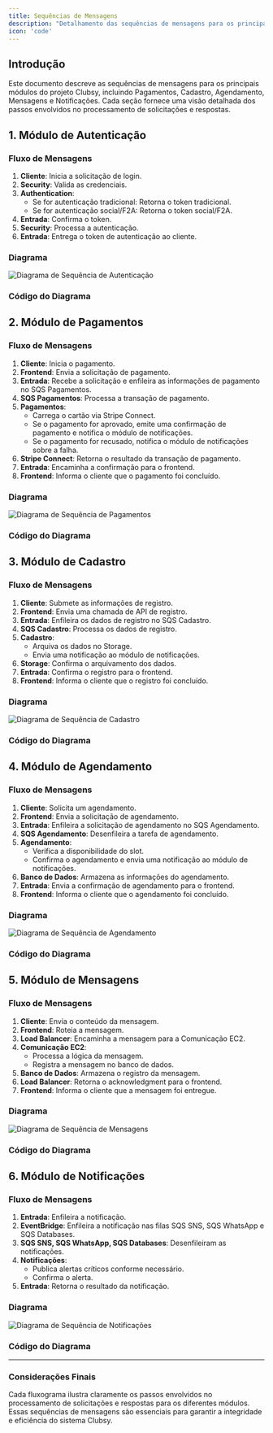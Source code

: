 ```yaml
---
title: Sequências de Mensagens
description: "Detalhamento das sequências de mensagens para os principais módulos do projeto Clubsy"
icon: 'code'
---
```


## Introdução

Este documento descreve as sequências de mensagens para os principais módulos do projeto Clubsy, incluindo Pagamentos, Cadastro, Agendamento, Mensagens e Notificações. Cada seção fornece uma visão detalhada dos passos envolvidos no processamento de solicitações e respostas.


## 1. Módulo de Autenticação

### Fluxo de Mensagens

1. **Cliente**: Inicia a solicitação de login.
2. **Security**: Valida as credenciais.
3. **Authentication**: 
   - Se for autenticação tradicional: Retorna o token tradicional.
   - Se for autenticação social/F2A: Retorna o token social/F2A.
4. **Entrada**: Confirma o token.
5. **Security**: Processa a autenticação.
6. **Entrada**: Entrega o token de autenticação ao cliente.

### Diagrama
![Diagrama de Sequência de Autenticação](/images/Clubsy-Sequence_Auth_Background.png)

### Código do Diagrama


<AuthenticationSequence  />

## 2. Módulo de Pagamentos

### Fluxo de Mensagens

1. **Cliente**: Inicia o pagamento.
2. **Frontend**: Envia a solicitação de pagamento.
3. **Entrada**: Recebe a solicitação e enfileira as informações de pagamento no SQS Pagamentos.
4. **SQS Pagamentos**: Processa a transação de pagamento.
5. **Pagamentos**: 
   - Carrega o cartão via Stripe Connect.
   - Se o pagamento for aprovado, emite uma confirmação de pagamento e notifica o módulo de notificações.
   - Se o pagamento for recusado, notifica o módulo de notificações sobre a falha.
6. **Stripe Connect**: Retorna o resultado da transação de pagamento.
7. **Entrada**: Encaminha a confirmação para o frontend.
8. **Frontend**: Informa o cliente que o pagamento foi concluído.

### Diagrama
![Diagrama de Sequência de Pagamentos](/images/Clubsy-Sequence_Payments_Background.png)

### Código do Diagrama


<PaymentsSequence />

## 3. Módulo de Cadastro

### Fluxo de Mensagens

1. **Cliente**: Submete as informações de registro.
2. **Frontend**: Envia uma chamada de API de registro.
3. **Entrada**: Enfileira os dados de registro no SQS Cadastro.
4. **SQS Cadastro**: Processa os dados de registro.
5. **Cadastro**: 
   - Arquiva os dados no Storage.
   - Envia uma notificação ao módulo de notificações.
6. **Storage**: Confirma o arquivamento dos dados.
7. **Entrada**: Confirma o registro para o frontend.
8. **Frontend**: Informa o cliente que o registro foi concluído.

### Diagrama
![Diagrama de Sequência de Cadastro](/images/Clubsy-Sequence_Register_Background.png)

### Código do Diagrama


<RegistrationSequence />

## 4. Módulo de Agendamento

### Fluxo de Mensagens

1. **Cliente**: Solicita um agendamento.
2. **Frontend**: Envia a solicitação de agendamento.
3. **Entrada**: Enfileira a solicitação de agendamento no SQS Agendamento.
4. **SQS Agendamento**: Desenfileira a tarefa de agendamento.
5. **Agendamento**: 
   - Verifica a disponibilidade do slot.
   - Confirma o agendamento e envia uma notificação ao módulo de notificações.
6. **Banco de Dados**: Armazena as informações do agendamento.
7. **Entrada**: Envia a confirmação de agendamento para o frontend.
8. **Frontend**: Informa o cliente que o agendamento foi concluído.

### Diagrama
![Diagrama de Sequência de Agendamento](/images/Clubsy-Sequence_Scheduler_Background.png)

### Código do Diagrama

<SchedulingSequence />

## 5. Módulo de Mensagens

### Fluxo de Mensagens

1. **Cliente**: Envia o conteúdo da mensagem.
2. **Frontend**: Roteia a mensagem.
3. **Load Balancer**: Encaminha a mensagem para a Comunicação EC2.
4. **Comunicação EC2**: 
   - Processa a lógica da mensagem.
   - Registra a mensagem no banco de dados.
5. **Banco de Dados**: Armazena o registro da mensagem.
6. **Load Balancer**: Retorna o acknowledgment para o frontend.
7. **Frontend**: Informa o cliente que a mensagem foi entregue.

### Diagrama
![Diagrama de Sequência de Mensagens](/images/Clubsy-Sequence_Messages_Background.png)

### Código do Diagrama

<MessagesSequence />

## 6. Módulo de Notificações

### Fluxo de Mensagens

1. **Entrada**: Enfileira a notificação.
2. **EventBridge**: Enfileira a notificação nas filas SQS SNS, SQS WhatsApp e SQS Databases.
3. **SQS SNS, SQS WhatsApp, SQS Databases**: Desenfileiram as notificações.
4. **Notificações**: 
   - Publica alertas críticos conforme necessário.
   - Confirma o alerta.
5. **Entrada**: Retorna o resultado da notificação.

### Diagrama
![Diagrama de Sequência de Notificações](/images/Notificatoins_Sequence_Diagram.png)

### Código do Diagrama

<NotificationsSequence />

---

### Considerações Finais

Cada fluxograma ilustra claramente os passos envolvidos no processamento de solicitações e respostas para os diferentes módulos. Essas sequências de mensagens são essenciais para garantir a integridade e eficiência do sistema Clubsy.